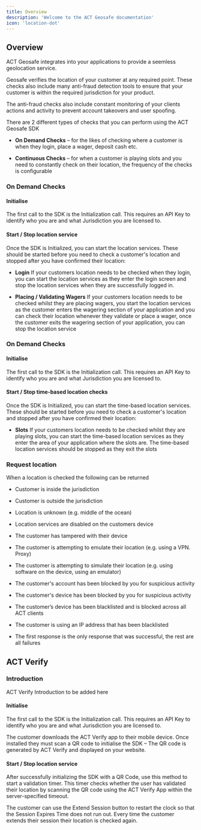 ```yaml
---
title: Overview
description: 'Welcome to the ACT Geosafe documentation'
icon: 'location-dot'
---
```


## Overview

ACT Geosafe integrates into your applications to provide a seemless geolocation service.

Geosafe verifies the location of your customer at any required point.  These checks also include many anti-fraud detection tools to ensure that your customer is within the required jurisdiction for your product.

The anti-fraud checks also include constant monitoring of your clients actions and activity to prevent account takeovers and user spoofing.

There are 2 different types of checks that you can perform using the ACT Geosafe SDK 

- **On Demand Checks** – for the likes of checking where a customer is when they login, place a wager, deposit cash etc. 

- **Continuous Checks** – for when a customer is playing slots and you need to constantly check on their location, the frequency of the checks is configurable 

### On Demand Checks 

#### Initialise 

The first call to the SDK is the Initialization call.  This requires an API Key to identify who you are and what Jurisdiction you are licensed to. 

#### Start / Stop location service 

Once the SDK is Initialized, you can start the location services.  These should be started before you need to check a customer's location and stopped after you have confirmed their location: 

- **Login** 
If your customers location needs to be checked when they login, you can start the location services as they enter the login screen and stop the location services when they are successfully logged in. 

- **Placing / Validating Wagers**
If your customers location needs to be checked whilst they are placing wagers, you start the location services as the customer enters the wagering section of your application and you can check their location whenever they validate or place a wager, once the customer exits the wagering section of your application, you can stop the location service 

### On Demand Checks 

#### Initialise 

The first call to the SDK is the Initialization call.  This requires an API Key to identify who you are and what Jurisdiction you are licensed to. 

#### Start / Stop time-based location checks 

Once the SDK is Initialized, you can start the time-based location services.  These should be started before you need to check a customer's location and stopped after you have confirmed their location: 

- **Slots**
If your customers location needs to be checked whilst they are playing slots, you can start the time-based location services as they enter the area of your application where the slots are.  The time-based location services should be stopped as they exit the slots 

### Request location 

When a location is checked the following can be returned 

- <span>Customer is inside the jurisdiction</span>

- Customer is outside the jurisdiction 

- Location is unknown (e.g. middle of the ocean) 

- Location services are disabled on the customers device 

- The customer has tampered with their device 

- The customer is attempting to emulate their location (e.g. using a VPN. Proxy) 

- The customer is attempting to simulate their location (e.g. using software on the device, using an emulator) 

- The customer's account has been blocked by you for suspicious activity 

- The customer's device has been blocked by you for suspicious activity 

- The customer’s device has been blacklisted and is blocked across all ACT clients 

- The customer is using an IP address that has been blacklisted  

- The first response is the only response that was successful, the rest are all failures 

## ACT Verify 

### Introduction 

ACT Verify Introduction to be added here

#### Initialise 

The first call to the SDK is the Initialization call.  This requires an API Key to identify who you are and what Jurisdiction you are licensed to. 

The customer downloads the ACT Verify app to their mobile device.  Once installed they must scan a QR code to initialise the SDK – The QR code is generated by ACT Verify and displayed on your website. 

#### Start / Stop location service 

After successfully initializing the SDK with a QR Code, use this method to start a validation timer. This timer checks whether the user has validated their location by scanning the QR code using the ACT Verify App within the server-specified timeout. 

The customer can use the Extend Session button to restart the clock so that the Session Expires Time does not run out.  Every time the customer extends their session their location is checked again. 


